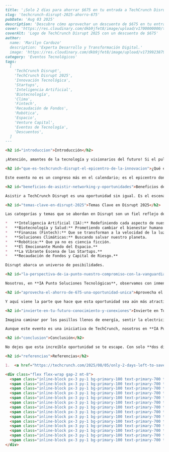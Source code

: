 ```markdown
---
title: '¡Solo 2 días para ahorrar $675 en tu entrada a TechCrunch Disrupt 2025!'
slug: 'techcrunch-disrupt-2025-ahorro-675'
pubDate: 'Aug 03 2025'
description: 'Descubre cómo aprovechar un descuento de $675 en tu entrada para TechCrunch Disrupt 2025, el evento líder en innovación tecnológica, que se celebrará del 27 al 29 de octubre en San Francisco.'
cover: 'https://res.cloudinary.com/dkb9jfet8/image/upload/v1700000000/techcrunch_disrupt_2025_cover.jpg'
coverAlt: 'Logo de TechCrunch Disrupt 2025 con un descuento de $675'
author:
  name: 'Marilyn Cardozo'
  description: 'Experta Desarrollo y Transformación Digital.'
  image: 'https://res.cloudinary.com/dkb9jfet8/image/upload/v1739923879/marilyn_s2mi4a.png'
category: 'Eventos Tecnológicos'
tags:
  [
    'TechCrunch Disrupt',
    'TechCrunch Disrupt 2025',
    'Innovación Tecnológica',
    'Startups',
    'Inteligencia Artificial',
    'Biotecnología',
    'Clima',
    'Fintech',
    'Recaudación de Fondos',
    'Robótica',
    'Espacio',
    'Venture Capital',
    'Eventos de Tecnología',
    'Descuentos',
  ]
---

<h2 id="introduccion">Introducción</h2>

¡Atención, amantes de la tecnología y visionarios del futuro! Si el pulso de la innovación acelera tu corazón y te apasiona estar a la vanguardia, hay una noticia que simplemente no puedes dejar pasar: quedan **solo dos días** para aprovechar un descuento realmente significativo en tu entrada para TechCrunch Disrupt 2025. Es una ventana de oportunidad que se cierra rápidamente, y no querrás quedarte fuera de este evento que promete ser un hito en el calendario tecnológico del próximo año.

<h2 id="que-es-techcrunch-disrupt-el-epicentro-de-la-innovacion">¿Qué es TechCrunch Disrupt? El Epicentro de la Innovación</h2>

Este evento no es un congreso más en el calendario; es el epicentro donde el mañana se construye hoy, un crisol de ideas y talentos que se reúnen para dar forma a las próximas grandes olas tecnológicas. Imagina un lugar en San Francisco, **del 27 al 29 de octubre de 2025**, donde 10,000 líderes tecnológicos y de capital de riesgo, mentes brillantes y emprendedores audaces se dan cita para compartir, aprender y, lo más importante, innovar.

<h2 id="beneficios-de-asistir-networking-y-oportunidades">Beneficios de Asistir: Networking y Oportunidades</h2>

Asistir a TechCrunch Disrupt es una oportunidad sin igual. Es el escenario donde las ideas más revolucionarias encuentran su financiación, donde las startups más prometedoras se dan a conocer al mundo y donde los avances tecnológicos más impactantes se presentan por primera vez. Es, sin duda, el lugar ideal para hacer networking de verdad, para conectar con quienes están definiendo las próximas grandes tendencias y para inspirarse con charlas que tienen el poder de transformar tu perspectiva. Desde sus famosas batallas de startups hasta las conversaciones en el escenario con figuras influyentes de la tecnología, cada momento está diseñado para provocar el pensamiento y fomentar la conexión.

<h2 id="temas-clave-en-disrupt-2025">Temas Clave en Disrupt 2025</h2>

Las categorías y temas que se abordan en Disrupt son un fiel reflejo de hacia dónde se dirige el mundo:

*   **Inteligencia Artificial (IA):** Redefiniendo cada aspecto de nuestra vida y trabajo.
*   **Biotecnología y Salud:** Prometiendo cambiar el bienestar humano como lo conocemos.
*   **Finanzas (Fintech):** Que se transforman a la velocidad de la luz.
*   **Soluciones Climáticas:** Buscando salvar nuestro planeta.
*   **Robótica:** Que ya no es ciencia ficción.
*   **El Emocionante Mundo del Espacio.**
*   **La Vibrante Escena de las Startups.**
*   **Recaudación de Fondos y Capital de Riesgo.**

Disrupt abarca un universo de posibilidades.

<h2 id="la-perspectiva-de-ia-punto-nuestro-compromiso-con-la-vanguardia">La Perspectiva de IA Punto: Nuestro Compromiso con la Vanguardia</h2>

Nosotros, en **IA Punto Soluciones Tecnológicas**, observamos con inmenso entusiasmo y una profunda pasión estos avances. Nuestra misión es precisamente ayudar a empresas y personas a navegar y aprovechar estas olas de cambio, integrando soluciones tecnológicas que realmente marcan la diferencia en su día a día. Estar al tanto de lo que sucede en eventos de la magnitud de TechCrunch Disrupt es fundamental para nosotros, porque nos permite mantener nuestro pulso en la vanguardia, anticipar tendencias y, en última instancia, ofrecerte siempre lo más innovador y relevante. Creemos firmemente que la tecnología es una herramienta poderosa para solucionar problemas complejos y crear nuevas oportunidades sin precedentes.

<h2 id="aprovecha-el-ahorro-de-675-una-oportunidad-unica">Aprovecha el Ahorro de $675: Una Oportunidad Única</h2>

Y aquí viene la parte que hace que esta oportunidad sea aún más atractiva: tienes la posibilidad de **ahorrar hasta $675** en tu boleto. Piénsalo bien, este ahorro es realmente sustancial y te permite invertir más en tu experiencia una vez allí, o simplemente disfrutar de un beneficio económico considerable. Es una ventana que se cierra rápidamente, una invitación a ser parte de algo grande sin desequilibrar tu presupuesto. Es una muestra de que acceder a la innovación no siempre tiene que ser inaccesible.

<h2 id="invierte-en-tu-futuro-conocimiento-y-conexiones">Invierte en Tu Futuro: Conocimiento y Conexiones</h2>

Imagina caminar por los pasillos llenos de energía, sentir la electricidad de la innovación en el aire, escuchar de primera mano a los fundadores de empresas que mañana serán gigantes de la industria, o descubrir la próxima gran idea que podría transformar por completo tu negocio o tu vida. Es una inversión valiosa en conocimiento, en conexiones invaluables y en tu propia visión del futuro. Para nosotros, en IA Punto, la innovación es más que una palabra; es nuestro motor y nuestra guía. Estamos comprometidos con acercarte al futuro tecnológico, y la vanguardia que se presenta en Disrupt es un claro ejemplo de lo que nos impulsa.

Aunque este evento es una iniciativa de TechCrunch, nosotros en **IA Punto Soluciones Tecnológicas** lo compartimos contigo con entusiasmo porque vemos su inmenso valor. Nos inspira profundamente la pasión por el progreso y la disrupción que se respira en estos encuentros. Queremos que tú también estés informado sobre estas oportunidades, ya sea que decidas asistir y sumergirte de lleno, o simplemente te mantengas al día con lo que está por venir en el panorama global de la tecnología. Nuestro compromiso es ser tu puente hacia el futuro tecnológico, y este tipo de información es parte de esa conexión que buscamos establecer. Piénsalo como una inversión en tu propia evolución profesional y personal, una manera de asegurar que siempre estés un paso adelante.

<h2 id="conclusion">Conclusión</h2>

No dejes que esta increíble oportunidad se te escape. Con solo **dos días restantes** para asegurar ese ahorro de $675, el momento de actuar es ahora. Si estás inmerso en la industria tecnológica, eres un emprendedor con grandes sueños, un inversor buscando la próxima gran apuesta o simplemente alguien apasionado por el futuro y lo que la tecnología puede lograr, esta es tu señal para tomar acción. ¡Prepárate para ser parte de algo verdaderamente extraordinario en San Francisco del 27 al 29 de octubre de 2025!

<h2 id="referencias">Referencias</h2>

1.  <a href="https://techcrunch.com/2025/08/05/only-2-days-left-to-save-675-on-your-disrupt-2025-ticket/" target="_blank" rel="noopener noreferrer">TechCrunch: Solo 2 días para ahorrar $675 en tu entrada a Disrupt 2025</a>

<div class="flex flex-wrap gap-2 mt-8">
  <span class="inline-block px-3 py-1 bg-primary-100 text-primary-700 text-xs font-semibold rounded-full shadow-sm">TechCrunch Disrupt</span>
  <span class="inline-block px-3 py-1 bg-primary-100 text-primary-700 text-xs font-semibold rounded-full shadow-sm">TechCrunch Disrupt 2025</span>
  <span class="inline-block px-3 py-1 bg-primary-100 text-primary-700 text-xs font-semibold rounded-full shadow-sm">Innovación Tecnológica</span>
  <span class="inline-block px-3 py-1 bg-primary-100 text-primary-700 text-xs font-semibold rounded-full shadow-sm">Startups</span>
  <span class="inline-block px-3 py-1 bg-primary-100 text-primary-700 text-xs font-semibold rounded-full shadow-sm">Inteligencia Artificial</span>
  <span class="inline-block px-3 py-1 bg-primary-100 text-primary-700 text-xs font-semibold rounded-full shadow-sm">Biotecnología</span>
  <span class="inline-block px-3 py-1 bg-primary-100 text-primary-700 text-xs font-semibold rounded-full shadow-sm">Clima</span>
  <span class="inline-block px-3 py-1 bg-primary-100 text-primary-700 text-xs font-semibold rounded-full shadow-sm">Fintech</span>
  <span class="inline-block px-3 py-1 bg-primary-100 text-primary-700 text-xs font-semibold rounded-full shadow-sm">Recaudación de Fondos</span>
  <span class="inline-block px-3 py-1 bg-primary-100 text-primary-700 text-xs font-semibold rounded-full shadow-sm">Robótica</span>
  <span class="inline-block px-3 py-1 bg-primary-100 text-primary-700 text-xs font-semibold rounded-full shadow-sm">Espacio</span>
  <span class="inline-block px-3 py-1 bg-primary-100 text-primary-700 text-xs font-semibold rounded-full shadow-sm">Venture Capital</span>
  <span class="inline-block px-3 py-1 bg-primary-100 text-primary-700 text-xs font-semibold rounded-full shadow-sm">Eventos de Tecnología</span>
  <span class="inline-block px-3 py-1 bg-primary-100 text-primary-700 text-xs font-semibold rounded-full shadow-sm">Descuentos</span>
</div>
```